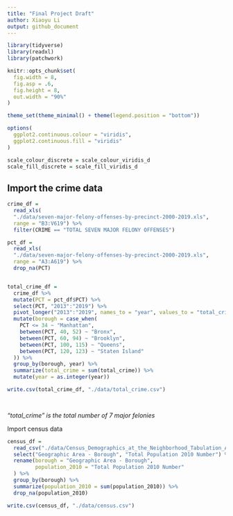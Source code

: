 ---
title: "Final Project Draft"
author: Xiaoyu Li
output: github_document
---


```{r setup}
library(tidyverse)
library(readxl)
library(patchwork)

knitr::opts_chunk$set(
  fig.width = 8,
  fig.asp = .6,
  fig.height = 8,
  out.width = "90%"
)

theme_set(theme_minimal() + theme(legend.position = "bottom"))

options(
  ggplot2.continuous.colour = "viridis",
  ggplot2.continuous.fill = "viridis"
)

scale_colour_discrete = scale_colour_viridis_d
scale_fill_discrete = scale_fill_viridis_d
```


## Import the crime data
```{r}
crime_df = 
  read_xls(
  "./data/seven-major-felony-offenses-by-precinct-2000-2019.xls",
  range = "B3:V619") %>% 
  filter(CRIME == "TOTAL SEVEN MAJOR FELONY OFFENSES")

pct_df =
  read_xls(
  "./data/seven-major-felony-offenses-by-precinct-2000-2019.xls",
  range = "A3:A619") %>% 
  drop_na(PCT)


total_crime_df =
  crime_df %>% 
  mutate(PCT = pct_df$PCT) %>% 
  select(PCT, "2013":"2019") %>% 
  pivot_longer("2013":"2019", names_to = "year", values_to = "total_crime") %>%
  mutate(borough = case_when(
    PCT <= 34 ~ "Manhattan",
    between(PCT, 40, 52) ~ "Bronx",
    between(PCT, 60, 94) ~ "Brooklyn",
    between(PCT, 100, 115) ~ "Queens",
    between(PCT, 120, 123) ~ "Staten Island"
  )) %>%
  group_by(borough, year) %>% 
  summarize(total_crime = sum(total_crime)) %>%  
  mutate(year = as.integer(year))

write.csv(total_crime_df, "./data/total_crime.csv")

  
```

*"total_crime" is the total number of 7 major felonies*

Import census data

```{r}
census_df = 
  read_csv("./data/Census_Demographics_at_the_Neighborhood_Tabulation_Area__NTA__level.csv") %>% 
  select("Geographic Area - Borough", "Total Population 2010 Number") %>% 
  rename(borough = "Geographic Area - Borough",
         population_2010 = "Total Population 2010 Number"
  ) %>% 
  group_by(borough) %>% 
  summarize(population_2010 = sum(population_2010)) %>% 
  drop_na(population_2010)

write.csv(census_df, "./data/census.csv")
```

